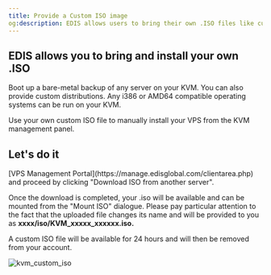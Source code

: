 ```yaml
---
title: Provide a Custom ISO image
og:description: EDIS allows users to bring their own .ISO files like custom distributions, basically any i386 or AMD64 compatible operating systems or appliances.
---
```


## EDIS allows you to bring and install your own .ISO

Boot up a bare-metal backup of any server on your KVM. You can also provide custom distributions. Any i386 or AMD64 compatible operating systems can be run on your KVM.

Use your own custom ISO file to manually install your VPS from the KVM management panel.

## Let's do it

<Steps>
  <Step title='Log in to your'>
    [VPS Management Portal](https://manage.edisglobal.com/clientarea.php)
  </Step>
  <Step title='Locate your VPS in the Services tab' />
  <Step title='Click "Mount ISO"...' />
  <Step title='Enter a valid (non redirecting) download URL '>
    and proceed by clicking "Download ISO from another server".
  </Step>
</Steps>

Once the download is completed, your .iso will be available and can be mounted from the "Mount ISO" dialogue. Please pay particular attention to the fact that the uploaded file changes its name and will be provided to you as **xxxx/iso/KVM_xxxxx_xxxxxx.iso.**

<Note>
  A custom ISO file will be available for 24 hours and will then be removed from
  your account.
</Note>

![kvm_custom_iso](/assets/6CesJZ9MHff1OpT-Oy7Ll_kvm-custom-iso-3eb5692e2e.png)
